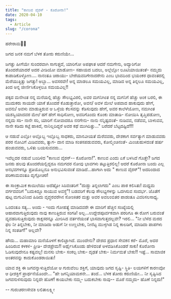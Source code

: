 ```yaml
---
title: "ಕಾಣುವ ವೈರಸ್ - ಕೊರೋನಾ!"
date: 2020-04-10
tags:
  - Article
slug: "/corona"
---
```


ಹರೇರಾಮ🙏🙏

ಜಗದ ಜನಕ ನಮಗೆ ಬೆಳಕ ತೋರು ಕರುಣಿಯೇ...


ಜಗತ್ತು ಹೀಗೆಯೇ ಸುಂದರವಾಗಿ ಸಾಗುತ್ತದೆ, ಯಾರಿಗೋ ಅಪಘಾತ ಆದರೆ ನಮಗೇನು, ಅದ್ಯಾರಿಗೋ ತೊಂದರೆಯಾದರೆ ಅದರ ವೀಡಿಯೋ ಮಾಡೋಣ- ಸಹಾಯದ ಬದಲು, ಅಲ್ಲೆಲ್ಲೋ ಲೂಟಿಯಾಯಿತಂತೆ- ನಮ್ಮದು ಕಾಪಾಡಿಕೊಳ್ಳೋಣ.... ನಾನಂತೂ ಚಿರಾಯು- ಬೇರೆಯವರಿಗೇನಾದರೇನು ಎಂಬ ಭಾವದಿಂದ ಭಯಂಕರ ಧಾವಂತದಲ್ಲಿ ಮೆರೆಯುತ್ತಿತ್ತು ಜಗತ್ತು! ಅಬ್ಬಾ... ಅವಸರವೇ! ಅನ್ನ ಮಾಡಲೂ ಸಮಯವಿಲ್ಲ, ಮಾಡಿದ ಅನ್ನ ತಿನ್ನಲೂ ಸಮಯವಿಲ್ಲ, ತಿಂದ ಅನ್ನ ಜೀರ್ಣಿಸಿಕೊಳ್ಳಲೂ ಸಮಯವಿಲ್ಲ!!

ಪಕ್ಕದ ಮನೆಗಿಂತ ನನ್ನ ಮನೆಯಲ್ಲಿ ಹೆಚ್ಚು ಸೌಲಭ್ಯವಿರಲಿ, ಅವರ ಮಗನಿಗಿಂತ ನನ್ನ ಮಗನಿಗೆ ಹೆಚ್ಚು ಅಂಕ ಬರಲಿ, ಈ ಮುದುಕರು ಸಾಯದೇ ಯಾಕೆ ತೊಂದರೆ ಕೊಡುತ್ತಾರೋ, ಅವನ/ ಅವಳ ಮೇಲೆ ಅಪವಾದ ಹಾಕುವುದು ಹೇಗೆ, ಅವನು/ ಅವಳು ಮಾಡುತ್ತಿರುವ ಆ ಒಳ್ಳೆಯ ಕೆಲಸವನ್ನು ಕೆಡಿಸುವುದು ಹೇಗೆ, ಅವರ ಕಾಲೆಳೆಯೋಣ, ನಮಗಿಂತ ಯಶಸ್ವಿಯಾದವರ ಮೇಲೆ ಹಗೆ ಹೇಗೆ ಸಾಧಿಸೋಣ, ಅವರಿಗೊಂದು ಕೊಂಕು ಮಾತಾಡಿ- ನೋಯಿಸಿ ತೃಪ್ತಿಪಡೋಣ, ನನ್ನದು ಸರಿ- ನಾನೇ ಸರಿ, ಯಾರಿಗೆ ನೋವಾದರೂ ನನಗೇನು- ನಾನು ನನ್ನಿಷ್ಟದಂತೆ- ನುಡಿವವ, ನಡೆವವ, ಬಾಳುವವ, ನಾನೇ ಕಡಿದು ಕಟ್ಟೆ ಹಾಕಿದೆ, ನಾನಿಲ್ಲದಿದ್ದರೆ ಅವರ ಕಥೆ ಮುಗಿದಿತ್ತು..."  ಬರೆದರೆ ಬೆಟ್ಟದಷ್ಟಿದೆ!!! 

ಆ ನಡುವೆ ಎಲ್ಲೋ ಅಲ್ಲೊಬ್ಬ ಇಲ್ಲೊಬ್ಬ ಸಾಧಕರು, ಮಾನವೀಯತೆ ಮೆರೆವವರು,   ದೇಶಕಾಗ ಸರ್ವತ್ಯಾಗ ಮಾಡುವವರು ಪರರ ನೋವಿಗೆ ಮಿಡಿವವರು,  ತ್ಯಾಗ- ದಾನ ಮಾಡಿ ಸಂತಸಪಡುವವರು, ಕೋಲ್ಮಿಂಚಿನಂತೆ- ಮಿಂಚುಹುಳದಂತೆ ಹರ್ಷ ಹಂಚುವವರು, ಒಳಿತು ಬಯಸುವವರು...

ಇವೆಲ್ಲದರ ನಡುವೆ ಬಂದಿಳಿದ "ಕಾಣುವ ವೈರಸ್-- ಕೊರೋನಾ!". ಕಾಣುವ ಎಂದು ಏಕೆ ಬಳಸಿದೆ ಗೊತ್ತೇ? ಜಗದ ಜನರು ಹಲವು ತೊಂದರೆಯಲ್ಲಿದ್ದರೂ ನಮಗದರ ನೋವು ಭಾವಗಳು ತಟ್ಟುತ್ತಿರಲಿಲ್ಲ! ಆದರೆ ಕೊರೋನಾ ಬಂದು ಎಲ್ಲ ಅನಭವಗಳನ್ನೂ ಪ್ರತಿಯೊಬ್ಬನೂ ಅನುಭವಿಸುವಂತೆ ಮಾಡಿದೆ...ಹಾಗಾಗಿ ಅದು " ಕಾಣುವ ವೈರಸ್"! ಅದರಿಂದಾದ ಪರಿಣಾಮವಂತೂ ದೃಗ್ಗೋಚರ! 

ಈ ಸಾಂಕ್ರಾಮಿಕ ಕಾಯಿಲೆಯು ಅದೆಷ್ಟೋ ಸಿರಿವಂತರಿಗೆ "ದುಡ್ಡು ತಿನ್ನಲಾಗದು" ಎಂಬ ಪಾಠ ಕಲಿಸಿತು! ಮಧ್ಯಮ ವರ್ಗದವರಿಗೆ "ಬದುಕಿದ್ದೂ ಸಾಯುವ ಅವಸ್ಥೆ"! ಬಡವರಿಗೆ ಕೆಲವು ಸೌಲಭ್ಯಗಳನ್ನು ಒದಗಿಸುವ ಸಂದರ್ಭ. ಜೊತೆಗೆ ಪುಟ್ಟ ಮಗುವಿನಿಂದ ಹಿಡಿದು ವೃದ್ಧರವರೆಗಿನ ಸೋಂಕಿತರ ಮತ್ತು ಅವರ ಅವಲಂಬಿತರ ಪಾಡಂತೂ ವಿವರಿಸಲಸಾಧ್ಯ.

 ಒಂದಂತೂ ಸತ್ಯ... ಅಂದು - ಇಂದು  ಗೋಹತ್ಯೆ ಮಾಡಿದವರೇ ಈ ಮಾರಿಗೆ ಹೆಚ್ಚಿನ ಸಂಖ್ಯೆಯಲ್ಲಿ ಆಹಾರವಾಗುತ್ತಿರುವುದು ನಾವು ಕಾಣುತ್ತಿರುವ ಸಂಗತಿ! ಅಲ್ಲ...ಉದ್ದೇಶಪೂರ್ವಕವಾಗಿ ಪರರಿಗೂ ಈ ರೋಗ ಬರುವಂತೆ ವ್ಯವಹರಿಸುತ್ತಿರುವುದು ರಾಕ್ಷಸರನ್ನೂ ಮೀರಿಸಿದ ವರ್ತನೆಯಂತೆ ಭಾಸವಾಗುತ್ತದಲ್ಲವೇ? ಇರಲಿ... "ನೀ ಬೆಳೆದ ಮರದ ಫಲ ನೀ ತಿನ್ನಬೇಕು, ನೀ ಮಾಡಿದಾ ಅಡುಗೆ ನೀ ಉಣ್ಣಬೇಕು, ನೀನೆಟ್ಟ ಮುಳ್ಳಗಿಡ ನಿನ್ನ ಕಾಲಡಿಗೆ, ಮಾಡಿದಾ ಪಾಪಗಳು ನಿನ್ನ‌ ಸಂತತಿಗೆ!" ಅಲ್ಲವೇ? 

ಹೌದು... ಮಹಾಮಾರಿ ಮನೆಯೊಳಗೆ ಕಾಲಿಟ್ಟಾಗಿದೆ. ಮುಂದೇನು? ದೇಶದ ಪ್ರಧಾನ ಸೇವಕನ ಕರೆ- ಮೊರೆ, ಅದರ ಹಿಂದಿರುವ ಕಳಕಳಿ- ಪ್ರೀತಿ- ದೇಶಪ್ರೇಮ!! ಅರ್ಥೈಸಿಕೊಂಡು ಹೇಳಿದಂತೆ ಅಳವಡಿಸಿಕೊಂಡರೆ ಸಾಕು! ಕೊರೋನಾ ಓಡಿಸುವುದೇನೂ ಕಷ್ಟವಲ್ಲ! ಮನಸು ಬೇಕು- ಸಂಕಲ್ಪ ಬೇಕು- ದೃಢತೆ ಬೇಕು- ನಿರ್ಮಮತೆ ಬೇಕು!! ಇಷ್ಟೆ... ಸಾಮಾಜಿಕ ಅಂತರವನ್ನು ಕಾದುಕೊಂಡರಾಯಿತು!

 ಯಾವ ಶಕ್ತಿ ಈ ಜಗವನ್ನಾಳುತ್ತಿದೆಯೋ ಆ ಗುರುವೆಂಬ ಶಕ್ತಿಗೆ, ಯಾವುದು ಜಗದ ಸೃಷ್ಟಿ- ಸ್ಥಿತಿ- ಲಯಗಳಿಗೆ ಕಾರಣವೋ ಆ ಧೀಶಕ್ತಿಗೆ ಪ್ರಾರ್ಥನೆಯೊಂದೇ... "ಹೇ ಜಗನ್ನಿಯಾಮಕನೇ... ತಂದೆ... ಬೆಳಕ ತೋರು ಕರುಣಿಯೇ... ನೀ ಸೃಷ್ಟಿಸಿದ ಜಗವನುಳಿಸುವುದು ನಿನ್ನದೇ ಹೊಣೆ! ಕಾಯಬೇಕು ನಮ್ಮ- ಬದುಕಬೇಕು ನಾವು-- ಮೊರೆ ನಮ್ಮದು- ಹೊಣೆ ನಿನ್ನದು!"

<p>-- ಗುರುಚರಣಸೇವಕಿ ಲಲಿತಾಲಕ್ಷ್ಮೀ</p>
